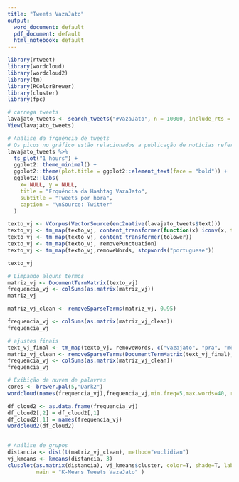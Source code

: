 ```yaml
---
title: "Tweets VazaJato"
output:
  word_document: default
  pdf_document: default
  html_notebook: default
---
```




```r
library(rtweet)
library(wordcloud)
library(wordcloud2)
library(tm)
library(RColorBrewer)
library(cluster)
library(fpc)
```

```r
# carrega tweets
lavajato_tweets <- search_tweets("#VazaJato", n = 10000, include_rts = FALSE, lang = "pt")
View(lavajato_tweets)

```

```r
# Análise da frquência de tweets
# Os picos no gráfico estão relacionados a publicação de notícias referentes ao vazamento de diálogos da lava jato.
lavajato_tweets %>%
  ts_plot("1 hours") +
  ggplot2::theme_minimal() +
  ggplot2::theme(plot.title = ggplot2::element_text(face = "bold")) +
  ggplot2::labs(
    x= NULL, y = NULL,
    title = "Frquência da Hashtag VazaJato",
    subtitle = "Tweets por hora",
    caption = "\nSource: Twitter"
  )
```

```r

texto_vj <- VCorpus(VectorSource(enc2native(lavajato_tweets$text)))
texto_vj <- tm_map(texto_vj, content_transformer(function(x) iconv(x, to='UTF-8', sub='byte')))
texto_vj <- tm_map(texto_vj, content_transformer(tolower))
texto_vj <- tm_map(texto_vj, removePunctuation)
texto_vj <- tm_map(texto_vj,removeWords, stopwords("portuguese"))

texto_vj
```
```r
# Limpando alguns termos
matriz_vj <- DocumentTermMatrix(texto_vj)
frequencia_vj <- colSums(as.matrix(matriz_vj))   
matriz_vj

matriz_vj_clean <- removeSparseTerms(matriz_vj, 0.95) 

frequencia_vj <- colSums(as.matrix(matriz_vj_clean))  
frequencia_vj

```

```r
# ajustes finais
text_vj_final <- tm_map(texto_vj, removeWords, c("vazajato", "pra", "mês", "sobre", "vai")) 
matriz_vj_clean <- removeSparseTerms(DocumentTermMatrix(text_vj_final), 0.95) 
frequencia_vj <- colSums(as.matrix(matriz_vj_clean))  
frequencia_vj
```


```r
# Exibição da nuvem de palavras
cores <- brewer.pal(5,"Dark2")
wordcloud(names(frequencia_vj),frequencia_vj,min.freq=5,max.words=40, random.order=T, colors=cores)
```

```r
df_cloud2 <- as.data.frame(frequencia_vj)
df_cloud2[,2] = df_cloud2[,1]
df_cloud2[,1] = names(frequencia_vj)
wordcloud2(df_cloud2)
              
```

```r
# Análise de grupos
distancia <- dist(t(matriz_vj_clean), method="euclidian")  
vj_kmeans <- kmeans(distancia, 3)   
clusplot(as.matrix(distancia), vj_kmeans$cluster, color=T, shade=T, labels=3, lines=0,
         main = "K-Means Tweets VazaJato" ) 

```
